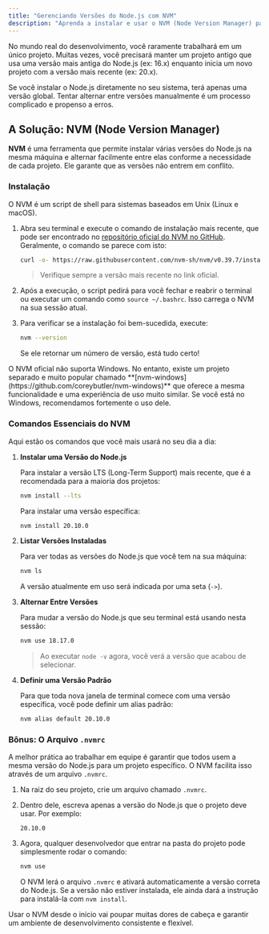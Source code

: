 ```yaml
---
title: "Gerenciando Versões do Node.js com NVM"
description: "Aprenda a instalar e usar o NVM (Node Version Manager) para gerenciar múltiplas versões do Node.js em sua máquina, uma ferramenta essencial para o desenvolvimento."
---
```



No mundo real do desenvolvimento, você raramente trabalhará em um único projeto. Muitas vezes, você precisará manter um projeto antigo que usa uma versão mais antiga do Node.js (ex: 16.x) enquanto inicia um novo projeto com a versão mais recente (ex: 20.x).

Se você instalar o Node.js diretamente no seu sistema, terá apenas uma versão global. Tentar alternar entre versões manualmente é um processo complicado e propenso a erros.

## A Solução: NVM (Node Version Manager)

**NVM** é uma ferramenta que permite instalar várias versões do Node.js na mesma máquina e alternar facilmente entre elas conforme a necessidade de cada projeto. Ele garante que as versões não entrem em conflito.

### Instalação

O NVM é um script de shell para sistemas baseados em Unix (Linux e macOS).

1.  Abra seu terminal e execute o comando de instalação mais recente, que pode ser encontrado no [repositório oficial do NVM no GitHub](https://github.com/nvm-sh/nvm#installing-and-updating). Geralmente, o comando se parece com isto:

    ```bash
    curl -o- https://raw.githubusercontent.com/nvm-sh/nvm/v0.39.7/install.sh | bash
    ```
    > Verifique sempre a versão mais recente no link oficial.

2.  Após a execução, o script pedirá para você fechar e reabrir o terminal ou executar um comando como `source ~/.bashrc`. Isso carrega o NVM na sua sessão atual.

3.  Para verificar se a instalação foi bem-sucedida, execute:
    ```bash
    nvm --version
    ```
    Se ele retornar um número de versão, está tudo certo!

<Aside type="note" title="E para usuários de Windows?">
O NVM oficial não suporta Windows. No entanto, existe um projeto separado e muito popular chamado **[nvm-windows](https://github.com/coreybutler/nvm-windows)** que oferece a mesma funcionalidade e uma experiência de uso muito similar. Se você está no Windows, recomendamos fortemente o uso dele.
</Aside>

### Comandos Essenciais do NVM

Aqui estão os comandos que você mais usará no seu dia a dia:

1.  **Instalar uma Versão do Node.js**

    Para instalar a versão LTS (Long-Term Support) mais recente, que é a recomendada para a maioria dos projetos:
    ```bash
    nvm install --lts
    ```
    
    Para instalar uma versão específica:
    ```bash
    nvm install 20.10.0
    ```

2.  **Listar Versões Instaladas**

    Para ver todas as versões do Node.js que você tem na sua máquina:
    ```bash
    nvm ls
    ```
    A versão atualmente em uso será indicada por uma seta (`->`).

3.  **Alternar Entre Versões**

    Para mudar a versão do Node.js que seu terminal está usando nesta sessão:
    ```bash
    nvm use 18.17.0
    ```
    > Ao executar `node -v` agora, você verá a versão que acabou de selecionar.

4.  **Definir uma Versão Padrão**

    Para que toda nova janela de terminal comece com uma versão específica, você pode definir um alias padrão:
    ```bash
    nvm alias default 20.10.0
    ```

### Bônus: O Arquivo `.nvmrc`

A melhor prática ao trabalhar em equipe é garantir que todos usem a mesma versão do Node.js para um projeto específico. O NVM facilita isso através de um arquivo `.nvmrc`.

1.  Na raiz do seu projeto, crie um arquivo chamado `.nvmrc`.
2.  Dentro dele, escreva apenas a versão do Node.js que o projeto deve usar. Por exemplo:

    ```.nvmrc
    20.10.0
    ```

3.  Agora, qualquer desenvolvedor que entrar na pasta do projeto pode simplesmente rodar o comando:
    ```bash
    nvm use
    ```
    O NVM lerá o arquivo `.nvmrc` e ativará automaticamente a versão correta do Node.js. Se a versão não estiver instalada, ele ainda dará a instrução para instalá-la com `nvm install`.

Usar o NVM desde o início vai poupar muitas dores de cabeça e garantir um ambiente de desenvolvimento consistente e flexível.